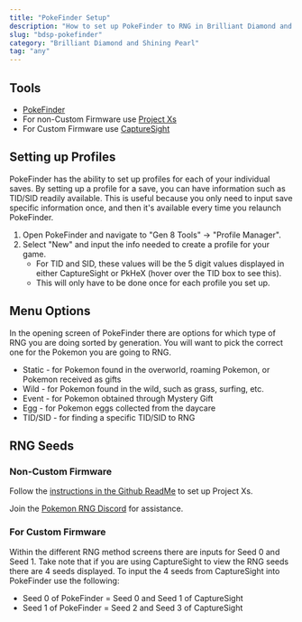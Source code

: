 ```yaml
---
title: "PokeFinder Setup"
description: "How to set up PokeFinder to RNG in Brilliant Diamond and Shining Pearl"
slug: "bdsp-pokefinder"
category: "Brilliant Diamond and Shining Pearl"
tag: "any"
---
```


## Tools

- [PokeFinder](https://github.com/Admiral-Fish/PokeFinder/releases)
- For non-Custom Firmware use [Project Xs](https://github.com/Lincoln-LM/Project_Xs)
- For Custom Firmware use [CaptureSight](/install-capturesight)

## Setting up Profiles

PokeFinder has the ability to set up profiles for each of your individual saves. By setting up a profile for a save, you can have information such as TID/SID readily available. This is useful because you only need to input save specific information once, and then it's available every time you relaunch PokeFinder.

1. Open PokeFinder and navigate to "Gen 8 Tools" -> "Profile Manager".
2. Select "New" and input the info needed to create a profile for your game.
   - For TID and SID, these values will be the 5 digit values displayed in either CaptureSight or PkHeX (hover over the TID box to see this).
   - This will only have to be done once for each profile you set up.

## Menu Options

In the opening screen of PokeFinder there are options for which type of RNG you are doing sorted by generation. You will want to pick the correct one for the Pokemon you are going to RNG.

- Static - for Pokemon found in the overworld, roaming Pokemon, or Pokemon received as gifts
- Wild - for Pokemon found in the wild, such as grass, surfing, etc.
- Event - for Pokemon obtained through Mystery Gift
- Egg - for Pokemon eggs collected from the daycare
- TID/SID - for finding a specific TID/SID to RNG

## RNG Seeds

### Non-Custom Firmware

Follow the [instructions in the Github ReadMe](https://github.com/Lincoln-LM/Project_Xs?tab=readme-ov-file#how-to-run) to set up Project Xs.

Join the [Pokemon RNG Discord](https://www.discord.gg/d8JuAvg) for assistance.

### For Custom Firmware

Within the different RNG method screens there are inputs for Seed 0 and Seed 1. Take note that if you are using CaptureSight to view the RNG seeds there are 4 seeds displayed. To input the 4 seeds from CaptureSight into PokeFinder use the following:

- Seed 0 of PokeFinder = Seed 0 and Seed 1 of CaptureSight
- Seed 1 of PokeFinder = Seed 2 and Seed 3 of CaptureSight
